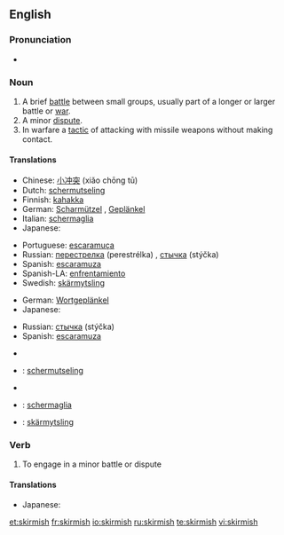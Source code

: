 ==English==

===Pronunciation===
* {{a|UK}} {{IPA|/ˈskɝmɪʃ/}}

===Noun===
{{en-noun|es}}

# A brief [[battle]] between small groups, usually part of a longer or larger battle or [[war]].
# A minor [[dispute]].
# In warfare a [[tactic]] of attacking with missile weapons without making contact.

====Translations====
{{trans-top|a brief battle between small groups}}
* Chinese: [[小冲突]] (xiǎo chōng tū)
* Dutch: [[schermutseling]] {{f}}
* Finnish: [[kahakka]]
* German: [[Scharmützel]] {{n}}, [[Geplänkel]] {{n}}
* Italian: [[schermaglia]] {{f}}
* Japanese: {{t|ja|sc=Jpan|小競り合い|tr=kozeriai}}
{{trans-mid}}
* Portuguese: [[escaramuça]] {{f}}
* Russian: [[перестрелка]] (perestrélka) {{f}}, [[стычка]] (stýčka) {{f}}
* Spanish: [[escaramuza]] {{f}}
* Spanish-LA: [[enfrentamiento]]
* Swedish: [[skärmytsling]] {{c}}
{{trans-bottom}}

{{trans-top|a minor dispute}}
* German: [[Wortgeplänkel]] {{n}}
* Japanese: {{t|ja|sc=Jpan|小競り合い|tr=kozeriai}}
{{trans-mid}}
* Russian: [[стычка]] (stýčka) {{f}}
* Spanish: [[escaramuza]] {{f}}
{{trans-bottom}}

{{trans-top|in warfare a tactic of attacking with missile weapons without making contact}}
{{trans-mid}}
{{trans-bottom}}

{{ttbc-top}}
* {{trreq|Catalan}}
* {{ttbc|Dutch}}: [[schermutseling]] {{f}}
* {{trreq|French}}
* {{ttbc|Italian}}: [[schermaglia]] {{f}}
{{ttbc-mid}}
* {{ttbc|Swedish}}: [[skärmytsling]] {{c}}
{{ttbc-bottom}}

===Verb===
{{en-verb|skirmish|es}}

# To engage in a minor battle or dispute

====Translations====
{{trans-top|to engage in a minor battle or dispute}}
* Japanese: {{t|ja|sc=Jpan|小競り合い|alt=小競り合いをする|tr=kozeriai wo suru}}
{{trans-mid}}
{{trans-bottom}}

[[et:skirmish]]
[[fr:skirmish]]
[[io:skirmish]]
[[ru:skirmish]]
[[te:skirmish]]
[[vi:skirmish]]